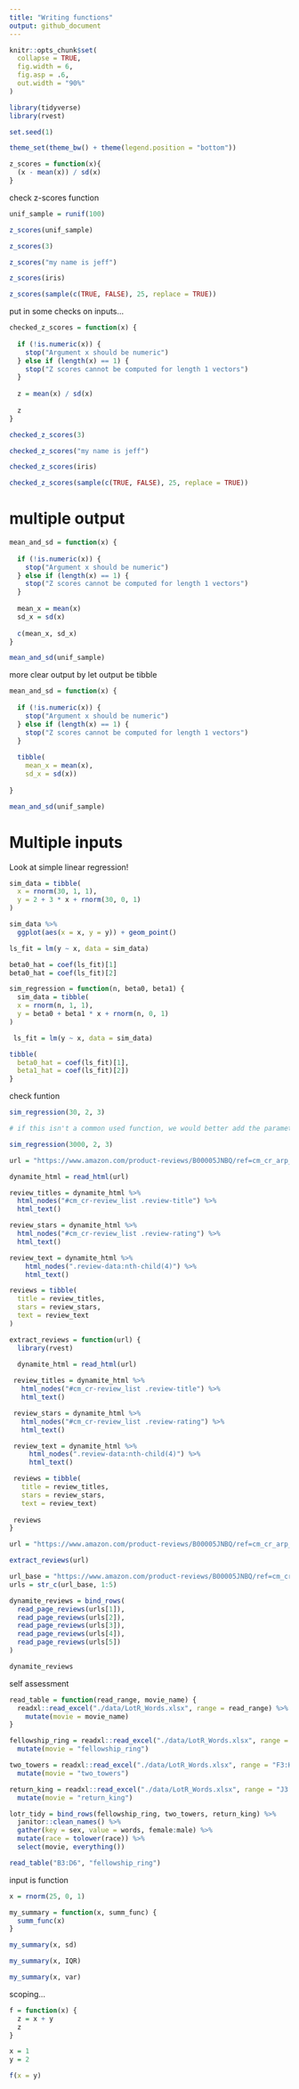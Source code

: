 ```yaml
---
title: "Writing functions"
output: github_document
---
```


```r
knitr::opts_chunk$set(
  collapse = TRUE,
  fig.width = 6,
  fig.asp = .6,
  out.width = "90%"
)

library(tidyverse)
library(rvest)

set.seed(1)

theme_set(theme_bw() + theme(legend.position = "bottom"))
```

```r
z_scores = function(x){
  (x - mean(x)) / sd(x)
}
```

check z-scores function

```r
unif_sample = runif(100)

z_scores(unif_sample)
```

```r
z_scores(3)

z_scores("my name is jeff")

z_scores(iris)

z_scores(sample(c(TRUE, FALSE), 25, replace = TRUE))
```

put in some checks on inputs...

```r
checked_z_scores = function(x) {
  
  if (!is.numeric(x)) {
    stop("Argument x should be numeric")
  } else if (length(x) == 1) {
    stop("Z scores cannot be computed for length 1 vectors")
  }
  
  z = mean(x) / sd(x)
  
  z
}
```

```r
checked_z_scores(3)

checked_z_scores("my name is jeff")

checked_z_scores(iris)

checked_z_scores(sample(c(TRUE, FALSE), 25, replace = TRUE))
```

# multiple output

```r
mean_and_sd = function(x) {
  
  if (!is.numeric(x)) {
    stop("Argument x should be numeric")
  } else if (length(x) == 1) {
    stop("Z scores cannot be computed for length 1 vectors")
  }
  
  mean_x = mean(x)
  sd_x = sd(x)
  
  c(mean_x, sd_x)
}

mean_and_sd(unif_sample)
```

more clear output by let output be tibble

```r
mean_and_sd = function(x) {
  
  if (!is.numeric(x)) {
    stop("Argument x should be numeric")
  } else if (length(x) == 1) {
    stop("Z scores cannot be computed for length 1 vectors")
  }
  
  tibble(
    mean_x = mean(x),
    sd_x = sd(x))
  
}

mean_and_sd(unif_sample)
```

# Multiple inputs

Look at simple linear regression!

```r
sim_data = tibble(
  x = rnorm(30, 1, 1),
  y = 2 + 3 * x + rnorm(30, 0, 1)
) 

sim_data %>% 
  ggplot(aes(x = x, y = y)) + geom_point()

ls_fit = lm(y ~ x, data = sim_data)

beta0_hat = coef(ls_fit)[1]
beta0_hat = coef(ls_fit)[2]
```

```r
sim_regression = function(n, beta0, beta1) {
  sim_data = tibble(
  x = rnorm(n, 1, 1),
  y = beta0 + beta1 * x + rnorm(n, 0, 1)
) 

 ls_fit = lm(y ~ x, data = sim_data)

tibble(
  beta0_hat = coef(ls_fit)[1], 
  beta1_hat = coef(ls_fit)[2])
}
```

check funtion

```r
sim_regression(30, 2, 3)

# if this isn't a common used function, we would better add the parameter names.

sim_regression(3000, 2, 3)
```

```r
url = "https://www.amazon.com/product-reviews/B00005JNBQ/ref=cm_cr_arp_d_viewopt_rvwer?ie=UTF8&reviewerType=avp_only_reviews&sortBy=recent&pageNumber=1"

dynamite_html = read_html(url)

review_titles = dynamite_html %>%
  html_nodes("#cm_cr-review_list .review-title") %>%
  html_text()

review_stars = dynamite_html %>%
  html_nodes("#cm_cr-review_list .review-rating") %>%
  html_text()

review_text = dynamite_html %>%
    html_nodes(".review-data:nth-child(4)") %>%
    html_text()

reviews = tibble(
  title = review_titles,
  stars = review_stars,
  text = review_text
)
```

```r
extract_reviews = function(url) {
  library(rvest)
  
  dynamite_html = read_html(url)

 review_titles = dynamite_html %>%
   html_nodes("#cm_cr-review_list .review-title") %>%
   html_text()

 review_stars = dynamite_html %>%
   html_nodes("#cm_cr-review_list .review-rating") %>%
   html_text()

 review_text = dynamite_html %>%
     html_nodes(".review-data:nth-child(4)") %>%
     html_text()

 reviews = tibble(
   title = review_titles,
   stars = review_stars,
   text = review_text)
 
 reviews
}
```

```r
url = "https://www.amazon.com/product-reviews/B00005JNBQ/ref=cm_cr_arp_d_viewopt_rvwer?ie=UTF8&reviewerType=avp_only_reviews&sortBy=recent&pageNumber=1"

extract_reviews(url)
```

```r
url_base = "https://www.amazon.com/product-reviews/B00005JNBQ/ref=cm_cr_arp_d_viewopt_rvwer?ie=UTF8&reviewerType=avp_only_reviews&sortBy=recent&pageNumber="
urls = str_c(url_base, 1:5)

dynamite_reviews = bind_rows(
  read_page_reviews(urls[1]),
  read_page_reviews(urls[2]),
  read_page_reviews(urls[3]),
  read_page_reviews(urls[4]),
  read_page_reviews(urls[5])
)

dynamite_reviews
```

self assessment

```r
read_table = function(read_range, movie_name) {
  readxl::read_excel("./data/LotR_Words.xlsx", range = read_range) %>%
    mutate(movie = movie_name)
}
```

```r
fellowship_ring = readxl::read_excel("./data/LotR_Words.xlsx", range = "B3:D6") %>%
  mutate(movie = "fellowship_ring")

two_towers = readxl::read_excel("./data/LotR_Words.xlsx", range = "F3:H6") %>%
  mutate(movie = "two_towers")

return_king = readxl::read_excel("./data/LotR_Words.xlsx", range = "J3:L6") %>%
  mutate(movie = "return_king")

lotr_tidy = bind_rows(fellowship_ring, two_towers, return_king) %>%
  janitor::clean_names() %>%
  gather(key = sex, value = words, female:male) %>%
  mutate(race = tolower(race)) %>% 
  select(movie, everything()) 
```


```r
read_table("B3:D6", "fellowship_ring")
```

input is function

```r
x = rnorm(25, 0, 1)

my_summary = function(x, summ_func) {
  summ_func(x)
}

my_summary(x, sd)

my_summary(x, IQR)

my_summary(x, var)
```

scoping...

```r
f = function(x) {
  z = x + y
  z
}

x = 1
y = 2

f(x = y)
```


